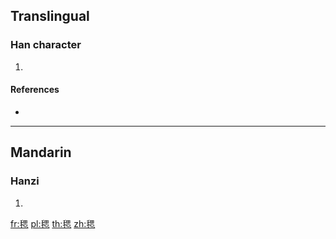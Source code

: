 ==Translingual==

===Han character===
{{Han char|rn=82|rad=毛|as=09|sn=13|four=26713|canj=HUWP|ids=⿺毛思}}

# {{defn|Han|sort=毛09}}

====References====
* {{Han ref|kx=0594.370|dkj=16895|dj=0986.300|hdz=32002.010|uh=6BF8|ud=27640|bh=DE42|bd=56898}}

----

==Mandarin==

===Hanzi===
{{cmn-hanzi|pin=[[sāi]] ([[sai1]]), [[suī]] ([[sui1]])|wg=sai<sup>1</sup>, sui<sup>1</sup>}}

# {{defn|lang=cmn|sort=毛09}}

[[fr:毸]]
[[pl:毸]]
[[th:毸]]
[[zh:毸]]